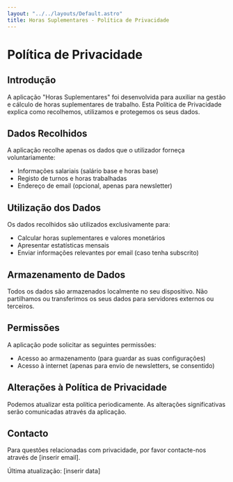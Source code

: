 ```yaml
---
layout: "../../layouts/Default.astro"
title: Horas Suplementares - Política de Privacidade
---
```


# Política de Privacidade

## Introdução

A aplicação "Horas Suplementares" foi desenvolvida para auxiliar na gestão e cálculo de horas suplementares de trabalho. Esta Política de Privacidade explica como recolhemos, utilizamos e protegemos os seus dados.

## Dados Recolhidos

A aplicação recolhe apenas os dados que o utilizador forneça voluntariamente:
- Informações salariais (salário base e horas base)
- Registo de turnos e horas trabalhadas
- Endereço de email (opcional, apenas para newsletter)

## Utilização dos Dados

Os dados recolhidos são utilizados exclusivamente para:
- Calcular horas suplementares e valores monetários
- Apresentar estatísticas mensais
- Enviar informações relevantes por email (caso tenha subscrito)

## Armazenamento de Dados

Todos os dados são armazenados localmente no seu dispositivo. Não partilhamos ou transferimos os seus dados para servidores externos ou terceiros.

## Permissões

A aplicação pode solicitar as seguintes permissões:
- Acesso ao armazenamento (para guardar as suas configurações)
- Acesso à internet (apenas para envio de newsletters, se consentido)

## Alterações à Política de Privacidade

Podemos atualizar esta política periodicamente. As alterações significativas serão comunicadas através da aplicação.

## Contacto

Para questões relacionadas com privacidade, por favor contacte-nos através de [inserir email].

Última atualização: [inserir data]